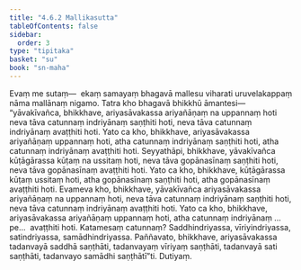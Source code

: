 ```yaml
---
title: "4.6.2 Mallikasutta"
tableOfContents: false
sidebar:
  order: 3
type: "tipitaka"
basket: "su"
book: "sn-maha"
---
```



<DynamicBreadcrumb />

<Division number="522" book="sn-maha" bookNo="14" page="200">

<Paragraph number="1196" book="sn-maha">
Evaṃ me sutaṃ—  ekaṃ samayaṃ bhagavā mallesu viharati uruvelakappaṃ nāma mallānaṃ nigamo. Tatra kho bhagavā bhikkhū āmantesi—  “yāvakīvañca, bhikkhave, ariyasāvakassa ariyañāṇaṃ na uppannaṃ hoti neva tāva catunnaṃ indriyānaṃ saṇṭhiti hoti, neva tāva catunnaṃ indriyānaṃ avaṭṭhiti hoti. Yato ca kho, bhikkhave, ariyasāvakassa ariyañāṇaṃ uppannaṃ hoti, atha catunnaṃ indriyānaṃ saṇṭhiti hoti, atha catunnaṃ indriyānaṃ avaṭṭhiti hoti.
</Paragraph>

<Paragraph number="1197" book="sn-maha">
Seyyathāpi, bhikkhave, yāvakīvañca kūṭāgārassa kūṭaṃ na ussitaṃ hoti, neva tāva gopānasīnaṃ saṇṭhiti hoti, neva tāva gopānasīnaṃ avaṭṭhiti hoti. Yato ca kho, bhikkhave, kūṭāgārassa kūṭaṃ ussitaṃ hoti, atha gopānasīnaṃ saṇṭhiti hoti, atha gopānasīnaṃ avaṭṭhiti hoti. Evameva kho, bhikkhave, yāvakīvañca ariyasāvakassa ariyañāṇaṃ na uppannaṃ hoti, neva tāva catunnaṃ indriyānaṃ saṇṭhiti hoti, neva tāva catunnaṃ indriyānaṃ avaṭṭhiti hoti. Yato ca kho, bhikkhave, ariyasāvakassa ariyañāṇaṃ uppannaṃ hoti, atha catunnaṃ indriyānaṃ …pe…  avaṭṭhiti hoti.
</Paragraph>

<Paragraph number="1198" book="sn-maha">
Katamesaṃ catunnaṃ? Saddhindriyassa, vīriyindriyassa, satindriyassa, samādhindriyassa. Paññavato, bhikkhave, ariyasāvakassa tadanvayā saddhā saṇṭhāti, tadanvayaṃ vīriyaṃ saṇṭhāti, tadanvayā sati saṇṭhāti, tadanvayo samādhi saṇṭhātī”ti.

</Paragraph>
</Division>

<Paragraph number="1199" type="center" book="sn-maha">
Dutiyaṃ.
</Paragraph>